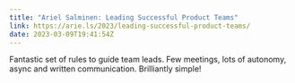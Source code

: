 ```yaml
---
title: "Ariel Salminen: Leading Successful Product Teams"
link: https://arie.ls/2023/leading-successful-product-teams/
date: 2023-03-09T19:41:54Z
---
```


Fantastic set of rules to guide team leads. Few meetings, lots of autonomy, async and written communication. Brilliantly simple!

